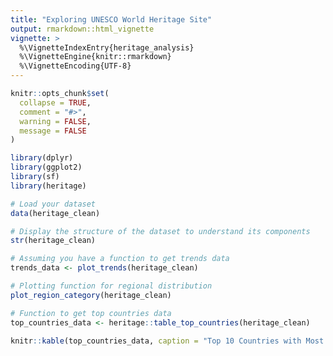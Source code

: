 ```yaml
---
title: "Exploring UNESCO World Heritage Site"
output: rmarkdown::html_vignette
vignette: >
  %\VignetteIndexEntry{heritage_analysis}
  %\VignetteEngine{knitr::rmarkdown}
  %\VignetteEncoding{UTF-8}
---
```


```r
knitr::opts_chunk$set(
  collapse = TRUE,
  comment = "#>",
  warning = FALSE,
  message = FALSE
)
```

```r
library(dplyr)
library(ggplot2)
library(sf)
library(heritage)
```


```r

# Load your dataset
data(heritage_clean)  

# Display the structure of the dataset to understand its components
str(heritage_clean)

```


```r
# Assuming you have a function to get trends data
trends_data <- plot_trends(heritage_clean)

```

```r
# Plotting function for regional distribution
plot_region_category(heritage_clean)

```


```r
# Function to get top countries data
top_countries_data <- heritage::table_top_countries(heritage_clean)

knitr::kable(top_countries_data, caption = "Top 10 Countries with Most UNESCO World Heritage Sites")
```


